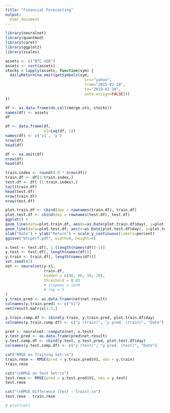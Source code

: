 ```yaml
---
title: "Financial Forecasting"
output:
  html_document
---
```

```r
library(neuralnet)
library(quantmod)
library(caret)
library(ggplot2)
library(scales)

assets <- c("BTC-USD")
assets <- sort(assets)
stocks = lapply(assets, function(sym) {
  dailyReturn(na.omit(getSymbols(sym,
                                   src="yahoo",
                                   from="2015-02-20",
                                   to="2019-02-20",
                                   auto.assign=FALSE)))
})

df <- as.data.frame(do.call(merge.xts, stocks))
names(df) <- assets
df
```
```r
df <- data.frame(df,
                 x1=Lag(df, 1))
names(df) <- c('x1', 'y')
nrow(df)
head(df)
```

```r
df <- na.omit(df)
nrow(df)
head(df)
```
```r
train.index <- round(0.8 * nrow(df))
train.df <- df[1:train.index,]
test.df <- df[-(1:train.index),]
tail(train.df)
head(test.df)
nrow(train.df)
nrow(test.df)
```
```r
plot.train.df <- cbind(day = rownames(train.df), train.df)
plot.test.df <- cbind(day = rownames(test.df), test.df)
ggplot() +
geom_line(data=plot.train.df, aes(x=as.Date(plot.train.df$day), y=plot.train.df$y, colour="Training")) +
geom_line(data=plot.test.df, aes(x=as.Date(plot.test.df$day), y=plot.test.df$y, colour="Test")) +
xlab("Date") + ylab("Return") + scale_y_continuous(labels=percent)
ggsave("btcperf.pdf", width=8, height=4)
```
```r
x.test <- test.df[, 1:(length(names(df))-1)]
y.test <- test.df[, length(names(df))]
y.train <- train.df[, length(names(df))]
set.seed(42)
net <- neuralnet(y~x1,
                 train.df,
                 hidden = c(90, 60, 30, 20),
                 threshold = 0.03
                 # stepmax = 1e+9
                 # rep = 5
)
y.train.pred <- as.data.frame(net$net.result)
colnames(y.train.pred) <- c("V1")
net$result.matrix[1:3,]
```
```r
y.train.comp.df <- cbind(y.train, y.train.pred, plot.train.df$day)
colnames(y.train.comp.df) <- c("y (train)", "y pred. (train)", "Date")

pred <- neuralnet::compute(net, x.test)
y.test.pred <- as.data.frame(pred$net.result)
y.test.comp.df <- cbind(y.test, y.test.pred, plot.test.df$day)
colnames(y.test.comp.df) <- c("y (test)", "y pred. (test)", "Date")

cat("RMSE on Training Set:\n")
train.rmse <- RMSE(pred = y.train.pred$V1, obs = y.train)
train.rmse

cat("\nRMSE on Test Set:\n")
test.rmse <- RMSE(pred = y.test.pred$V1, obs = y.test)
test.rmse

cat("\nRMSE Difference (Test - Train):\n")
test.rmse - train.rmse
```
```r
# plot(net)
```